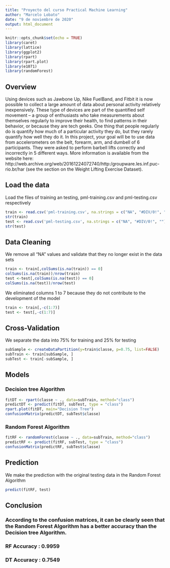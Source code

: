 ```yaml
---
title: "Proyecto del curso Practical Machine Learning"
author: "Marcelo Lobato"
date: "9 de noviembre de 2020"
output: html_document
---
```


```r
knitr::opts_chunk$set(echo = TRUE)
library(caret)
library(lattice)
library(ggplot2)
library(rpart)
library(rpart.plot)
library(e1071)
library(randomForest)
```

## Overview
Using devices such as Jawbone Up, Nike FuelBand, and Fitbit it is now possible to collect a large amount of data about personal activity relatively inexpensively. These type of devices are part of the quantified self movement – a group of enthusiasts who take measurements about themselves regularly to improve their health, to find patterns in their behavior, or because they are tech geeks. One thing that people regularly do is quantify how much of a particular activity they do, but they rarely quantify how well they do it. In this project, your goal will be to use data from accelerometers on the belt, forearm, arm, and dumbell of 6 participants. They were asked to perform barbell lifts correctly and incorrectly in 5 different ways. More information is available from the website here: http://web.archive.org/web/20161224072740/http:/groupware.les.inf.puc-rio.br/har (see the section on the Weight Lifting Exercise Dataset).


## Load the data
Load the files of training an testing, pml-training.csv and pml-testing.csv respectively

```r
train <- read.csv('pml-training.csv', na.strings = c("NA", "#DIV/0!", ""))
str(train)
test <- read.csv('pml-testing.csv', na.strings = c("NA", "#DIV/0!", ""))
str(test)
```

## Data Cleaning
We remove all "NA" values and validate that they no longer exist in the data sets

```r
train <- train[,colSums(is.na(train)) == 0]
colSums(is.na(train))/nrow(train)
test <-test[,colSums(is.na(test)) == 0]
colSums(is.na(test))/nrow(test)
```

We eliminated columns 1 to 7 because they do not contribute to the development of the model

```r
train <- train[,-c(1:7)]
test <- test[,-c(1:7)]
```

## Cross-Validation
We separate the data into 75% for training and 25% for testing

```r
subSample <- createDataPartition(y=train$classe, p=0.75, list=FALSE)
subTrain <- train[subSample, ] 
subTest <- train[-subSample, ]
```

## Models
### Decision tree Algorithm

```r
fitDT <- rpart(classe ~ ., data=subTrain, method="class")
predictDT <- predict(fitDT, subTest, type = "class")
rpart.plot(fitDT, main="Decision Tree")
confusionMatrix(predictDT, subTest$classe)
```

### Random Forest Algorithm

```r
fitRF <- randomForest(classe ~ ., data=subTrain, method="class")
predictRF <- predict(fitRF, subTest, type = "class")
confusionMatrix(predictRF, subTest$classe)
```

## Prediction
We make the prediction with the original testing data in the Random Forest Algorithm

```r
predict(fitRF, test)
```


## Conclusion
### According to the confusion matrices, it can be clearly seen that the Random Forest Algorithm has a better accuracy than the Decision tree Algorithm.
### RF Accuracy : 0.9959
### DT Accuracy : 0.7549
